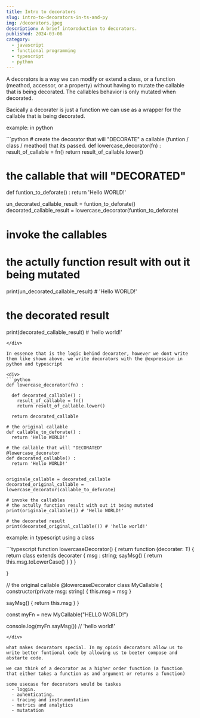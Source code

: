 ```yaml
---
title: Intro to decorators
slug: intro-to-decorators-in-ts-and-py
img: /decorators.jpeg
description: A brief intoroduction to decorators.
published: 2024-03-08
category: 
  - javascript
  - functional programming
  - typescript
  - python
---
```


A decorators is a way we can modify or extend a class, or a function (meathod, accessor, or a property) without having to mutate the callable that is being decorated. The callables behavior is only mutated when decorated. 

Bacically a decorater is just a function we can use as a wrapper for the callable that is being decorated.

<Span> example: in python</Span>

<div>
```python
# create the decorator that will "DECORATE" a callable (funtion / class / meathod) that its passed.
def lowercase_decorator(fn) :
  result_of_callable = fn()
  return result_of_callable.lower()

# the callable that will "DECORATED"
def funtion_to_deforate() :
  return 'Hello WORLD!'



un_decorated_callable_result = funtion_to_deforate()
decorated_callable_result = lowercase_decorator(funtion_to_deforate)

# invoke the callables 
# the actully function result with out it being mutated
print(un_decorated_callable_result) # 'Hello WORLD!'

# the decorated result 
print(decorated_callable_result) # 'hello world!'
```
</div>

In essence that is the logic behind decorater, however we dont write them like shown above. we write decorators with the @expression in python and typescript

<div>
```python
def lowercase_decorator(fn) :

  def decorated_callable() :
    result_of_callable = fn()
    return result_of_callable.lower()
  
  return decorated_callable

# the original callable
def callable_to_deforate() :
  return 'Hello WORLD!'

# the callable that will "DECORATED"
@lowercase_decorator
def decorated_callable() :
  return 'Hello WORLD!'


originale_callable = decorated_callable
decorated_original_callable = lowercase_decorator(callable_to_deforate)

# invoke the callables 
# the actully function result with out it being mutated
print(originale_callable()) # 'Hello WORLD!'

# the decorated result 
print(decorated_original_callable()) # 'hello world!'
```
</div>

<Span> example: in typescript using a class</Span>
<div>
```typescript
function lowercaseDecorator() {
  return function <T extends { new(...args: any[]): any }> (decorater: T) {
    return class extends decorater {
      msg : string;
      sayMsg() {
        return  this.msg.toLowerCase()
      }
    }
  }

}


//  the original callable
@lowercaseDecorator
class MyCallable {
  constructor(private msg: string) {
    this.msg = msg
  }
  
  sayMsg() {
    return this.msg
  }
}

const myFn = new MyCallable("HELLO WORLD!")

console.log(myFn.sayMsg()) // 'hello world!'
```
</div>

what makes decorators special. In my opioin decorators allow us to write better funtional code by allowing us to beeter compose and abstarte code. 

we can think of a decorator as a higher order function (a function that either takes a function as and argument or returns a function)

some usecase for decorators would be taskes
  - loggin.
  - auhenticating.
  - tracing and instrumentation
  - metrics and analytics
  - mutatation 



